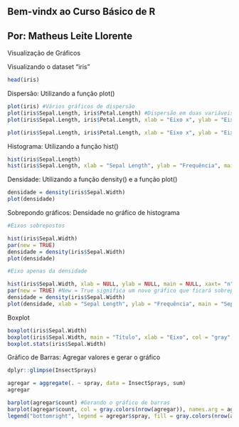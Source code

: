Bem-vindx ao Curso Básico de R
------------------------------
Por: Matheus Leite Llorente
------------------------------
Visualização de Gráficos

Visualizando o dataset "iris"
```{r}

head(iris)

```
Dispersão: Utilizando a função plot()
```{r}

plot(iris) #Vários gráficos de dispersão
plot(iris$Sepal.Length, iris$Petal.Length) #Dispersão em duas variáveis
plot(iris$Sepal.Length, iris$Petal.Length, xlab = "Eixo x", ylab = "Eixo y", main = "Título do Gráfico") #Atribuindo nomes aos eixos e ao título do gráfico

plot(iris$Sepal.Length, iris$Petal.Length, xlab = "Eixo x", ylab = "Eixo y", main = "Título do Gráfico", col = "blue", pch = 20)#Atribuindo cores e formato aos elementos do gráfico


```
Histograma: Utilizando a função hist()
```{r}

hist(iris$Sepal.Length)
hist(iris$Sepal.Length, xlab = "Sepal Length", ylab = "Frequência", main = "Sepal Length", col = "gray") #Atribuindo nomes aos eixos, ao título do gráfico e alterando a cor


```
Densidade: Utilizando a função density() e a função plot()
```{r}

densidade = density(iris$Sepal.Width)
plot(densidade)

```
Sobrepondo gráficos: Densidade no gráfico de histograma
```{r}

#Eixos sobrepostos

hist(iris$Sepal.Width)
par(new = TRUE)
densidade = density(iris$Sepal.Width)
plot(densidade)

#Eixo apenas da densidade

hist(iris$Sepal.Width, xlab = NULL, ylab = NULL, main = NULL, xaxt= "n", yaxt="n")
par(new = TRUE) #New = True significa um novo gráfico que ficará sobreposto
densidade = density(iris$Sepal.Width)
plot(densidade, xlab = "Sepal Length", ylab = "Frequência", main = "Sepal Length") #Atribuindo nomes aos eixos, ao título do gráfico e alterando a cor


```
Boxplot
```{r}

boxplot(iris$Sepal.Width)
boxplot(iris$Sepal.Width, main = "Título", xlab = "Eixo", col = "gray", outline = F, horizontal = T) 
boxplot.stats(iris$Sepal.Width)

```
Gráfico de Barras: Agregar valores e gerar o gráfico
```{r}

dplyr::glimpse(InsectSprays)

agregar = aggregate(. ~ spray, data = InsectSprays, sum)
agregar

barplot(agregar$count) #Gerando o gráfico de barras
barplot(agregar$count, col = gray.colors(nrow(agregar)), names.arg = agregar$spray) #Atribuindo nome as barras
legend("bottomright", legend = agregar$spray, fill = gray.colors(nrow(agregar)))
```
